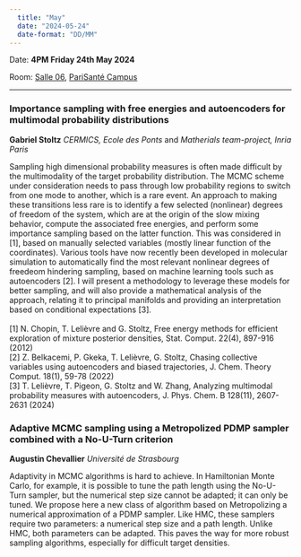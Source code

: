 ```yaml
---
  title: "May"
  date: "2024-05-24"
  date-format: "DD/MM"
---
```


Date: **4PM Friday 24th May 2024**

Room: [Salle 06](../../psc_rooms.qmd), [PariSanté Campus](https://maps.app.goo.gl/cpFoxoZgbT6HCV6x9)

------------------------------------------------------------------------

### Importance sampling with free energies and autoencoders for multimodal probability distributions

**Gabriel Stoltz** *CERMICS, Ecole des Ponts* and *Matherials team-project, Inria Paris*

Sampling high dimensional probability measures is often made difficult by the multimodality of the target probability distribution. The MCMC scheme under consideration needs to pass through low probability regions to switch from one mode to another, which is a rare event. An approach to making these transitions less rare is to identify a few selected (nonlinear) degrees of freedom of the system, which are at the origin of the slow mixing behavior, compute the associated free energies, and perform some importance sampling based on the latter function. This was considered in \[1\], based on manually selected variables (mostly linear function of the coordinates). Various tools have now recently been developed in molecular simulation to automatically find the most relevant nonlinear degrees of freedeom hindering sampling, based on machine learning tools such as autoencoders \[2\]. I will present a methodology to leverage these models for better sampling, and will also provide a mathematical analysis of the approach, relating it to principal manifolds and providing an interpretation based on conditional expectations \[3\]. \
\
\[1\] N. Chopin, T. Lelièvre and G. Stoltz, Free energy methods for efficient exploration of mixture posterior densities, Stat. Comput. 22(4), 897-916 (2012) \
\[2\] Z. Belkacemi, P. Gkeka, T. Lelièvre, G. Stoltz, Chasing collective variables using autoencoders and biased trajectories, J. Chem. Theory Comput. 18(1), 59-78 (2022)\
\[3\] T. Lelièvre, T. Pigeon, G. Stoltz and W. Zhang, Analyzing multimodal probability measures with autoencoders, J. Phys. Chem. B 128(11), 2607-2631 (2024)

### Adaptive MCMC sampling using a Metropolized PDMP sampler combined with a No-U-Turn criterion

**Augustin Chevallier** *Université de Strasbourg*

Adaptivity in MCMC algorithms is hard to achieve. In Hamiltonian Monte Carlo, for example, it is possible to tune the path length using the No-U-Turn sampler, but the numerical step size cannot be adapted; it can only be tuned. We propose here a new class of algorithm based on Metropolizing a numerical approximation of a PDMP sampler. Like HMC, these samplers require two parameters: a numerical step size and a path length. Unlike HMC, both parameters can be adapted. This paves the way for more robust sampling algorithms, especially for difficult target densities.
